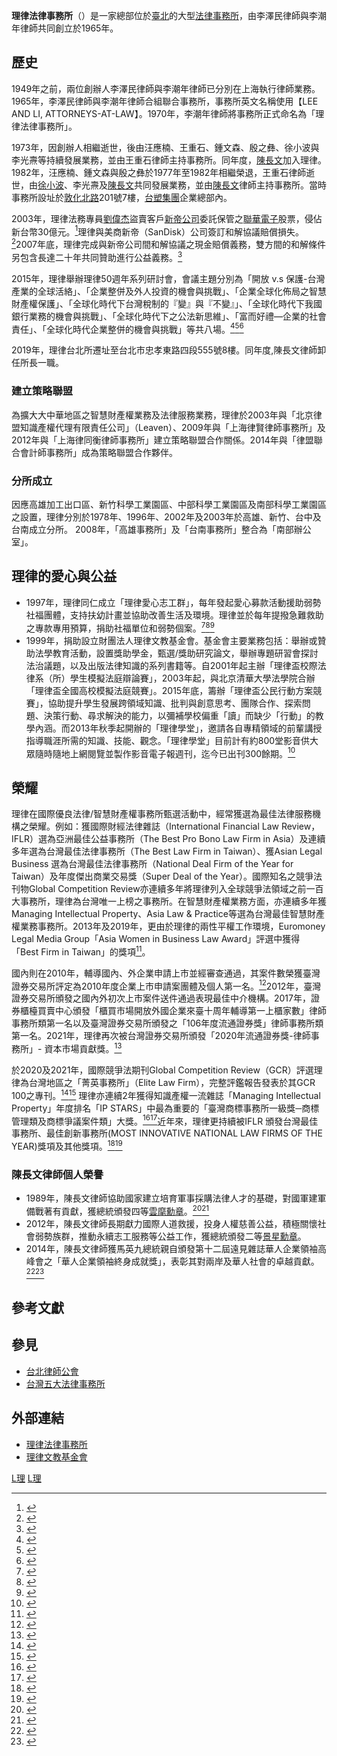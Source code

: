 {{Multiple issues|
{{advert|time=2020-08-19T14:11:44+00:00}}
{{primarysources|time=2020-05-12T13:01:04+00:00}}
{{refimprove|time=2020-05-09T05:19:14+00:00}}
{{trivia|time=2020-05-09T05:19:14+00:00}}
{{COI|time=2021-12-20T10:27:31+00:00}}
}}
{{Infobox law firm
| name            =理律法律事務所<br>Lee and Li, Attorneys-at-Law
| logo            =
| headquarters    ={{ROC-TW}}<br/>臺北市信義區忠孝東路4段555號8樓（聯合大於大樓）
| num_offices     = 3
| num_attorneys   = 190+
| num_employees   =   850+ (2021年)
| practice_areas  =    全方位法律服務
| key_people      =   陳長文（資深合夥人）<br>李念祖（所長）<br>李家慶（執行長）
| revenue         =   <!-- amount (year) -->
| date_founded    = 1965年
| founder         = 李澤民<br>李潮年
| slogan          =  關懷、服務、卓越
| homepage        ={{URL|http://www.leeandli.com/}}
| dissolved       =   <!-- Date/Reason the company dissolved, e.g., merger or bankruptcy -->
}}

'''理律法律事務所'''（{{lang-en|Lee and Li, Attorneys-at-Law}}）是一家總部位於[[臺北市|臺北]]的大型[[法律事務所|法律事務所]]，由李澤民律師與李潮年律師共同創立於1965年。

== 歷史 ==

1949年之前，兩位創辦人李澤民律師與李潮年律師已分別在上海執行律師業務。1965年，李澤民律師與李潮年律師合組聯合事務所，事務所英文名稱使用【LEE AND LI, ATTORNEYS-AT-LAW】。1970年，李潮年律師將事務所正式命名為「理律法律事務所」。

1973年，因創辦人相繼逝世，後由汪應楠、王重石、鍾文森、殷之彝、徐小波與李光燾等持續發展業務，並由王重石律師主持事務所。同年度，[[陳長文|陳長文]]加入理律。1982年，汪應楠、鍾文森與殷之彝於1977年至1982年相繼榮退，王重石律師逝世，由[[徐小波|徐小波]]、李光燾及[[陳長文|陳長文]]共同發展業務，並由[[陳長文|陳長文]]律師主持事務所。當時事務所設址於[[敦化北路|敦化北路]]201號7樓，[[台塑集團|台塑集團]]企業總部內。

2003年，理律法務專員[[劉偉杰|劉偉杰]]盜賣客戶[[新帝公司|新帝公司]]委託保管之[[聯華電子|聯華電子]]股票，侵佔新台幣30億元。<ref>{{Cite news|url=http://www.cw.com.tw/article/article.action?id=5041675|title=缺乏內稽，讓理律賠了三十億|newspaper=天下雜誌第286期|last=官振萱|date=2012-07-06|accessdate=2020-08-02|archive-date=2017-03-05|archive-url=https://web.archive.org/web/20170305001521/http://www.cw.com.tw/article/article.action?id=5041675|dead-url=no}}</ref>理律與美商新帝（SanDisk）公司簽訂和解協議賠償損失。<ref>{{cite news |author1=工商時報 |title=歷創的理律，美麗的珍珠 |url=https://udndata.com/ndapp/Story?no=1&page=1&udndbid=udndata&SearchString=vvqz0Kq6snqr3yuz%2BKdPPcFwpliz%2BHy4Z8DZpOmz%2BHzBcKZYsd%2Bz%2BHxVcGFwZXI%3D&sharepage=20&select=1&kind=2&article_date=2003-11-17&news_id=2220013 |accessdate=2021-08-02 |work=工商時報 |date=2003-11-17 |archive-date=2021-08-02 |archive-url=https://web.archive.org/web/20210802070526/https://udndata.com/ndapp/Story?no=1&page=1&udndbid=udndata&SearchString=vvqz0Kq6snqr3yuz%2BKdPPcFwpliz%2BHy4Z8DZpOmz%2BHzBcKZYsd%2Bz%2BHxVcGFwZXI%3D&sharepage=20&select=1&kind=2&article_date=2003-11-17&news_id=2220013 |dead-url=no }}</ref>2007年底，理律完成與新帝公司間和解協議之現金賠償義務，雙方間的和解條件另包含長達二十年共同贊助進行公益義務。<ref>{{cite web |author1=陳長文 |title=【專訪】理律5年 還清30億 陳長文拿積蓄還債 |url=https://cvchen.com/2008/07/28/%E3%80%90%E5%B0%88%E8%A8%AA%E3%80%91%E7%90%86%E5%BE%8B5%E5%B9%B4-%E9%82%84%E6%B8%8530%E5%84%84-%E9%99%B3%E9%95%B7%E6%96%87%E6%8B%BF%E7%A9%8D%E8%93%84%E9%82%84%E5%82%B5/ |website=愛與正義 |accessdate=2020-09-16 |archivedate=2020-09-16 |location=台灣 |archive-url=https://web.archive.org/web/20200916183013/https://cvchen.com/2008/07/28/%E3%80%90%E5%B0%88%E8%A8%AA%E3%80%91%E7%90%86%E5%BE%8B5%E5%B9%B4-%E9%82%84%E6%B8%8530%E5%84%84-%E9%99%B3%E9%95%B7%E6%96%87%E6%8B%BF%E7%A9%8D%E8%93%84%E9%82%84%E5%82%B5/ |dead-url=no }}</ref>

2015年，理律舉辦理律50週年系列研討會，會議主題分別為「開放 v.s 保護-台灣產業的全球活絡」、「企業整併及外人投資的機會與挑戰」、「企業全球化佈局之智慧財產權保護」、「全球化時代下台灣稅制的『變』與『不變』」、「全球化時代下我國銀行業務的機會與挑戰」、「全球化時代下之公法新思維」、「富而好禮—企業的社會責任」、「全球化時代企業整併的機會與挑戰」等共八場。<ref>{{cite news |author1=蔡淑芬 |title=理律50周年 蕭萬長：唯有開放，才會進步 |url=https://www.chinatimes.com/newspapers/20150907000139-260208?chdtv |accessdate=2020-09-04 |work=工商時報 |date=2015-09-07}}</ref><ref>{{cite news |author1=趙曉慧 |title=張忠謀：台灣一定要加入TPP 但機會很小 還沒準備好自由化 |url=https://news.cnyes.com/news/id/152908?exp=a |accessdate=2020-09-04 |agency=鉅亨網 |date=2015-09-04}}</ref><ref>{{cite news |author1=陳碧芬 |title=高希均：「政治正確」殺了台灣！ |url=https://www.chinatimes.com/realtimenews/20150904003146-260407?chdtv |accessdate=2020-09-04 |work=工商 |date=2015-09-04}}</ref>

2019年，理律台北所遷址至台北市忠孝東路四段555號8樓。同年度,陳長文律師卸任所長一職。 

=== 建立策略聯盟 ===
為擴大大中華地區之智慧財產權業務及法律服務業務，理律於2003年與「北京律盟知識產權代理有限責任公司」（Leaven）、2009年與「上海律賢律師事務所」及2012年與「上海律同衡律師事務所」建立策略聯盟合作關係。2014年與「律盟聯合會計師事務所」成為策略聯盟合作夥伴。

=== 分所成立 ===
因應高雄加工出口區、新竹科學工業園區、中部科學工業園區及南部科學工業園區之設置，理律分別於1978年、1996年、2002年及2003年於高雄、新竹、台中及台南成立分所。 2008年，「高雄事務所」及「台南事務所」整合為「南部辦公室」。

==理律的愛心與公益==
*1997年，理律同仁成立「理律愛心志工群」，每年發起愛心募款活動援助弱勢社福團體，支持扶幼計畫並協助改善生活及環境。理律並於每年提撥急難救助之專款專用預算，捐助社福單位和弱勢個案。<ref>{{cite web |author1=財團法人天主教華光社會福利基金會 |title=財團法人天主教華光社會福利基金會 |url=https://www.facebook.com/1572839206093885/posts/3061592587218532/ |accessdate=2020-09-04 |archivedate=2020-03-05}}</ref><ref>{{cite web |author1=台灣數位有聲書推展學會 |title=民間公益合作 |url=http://www.tdtb.org/information_1_view.aspx?tid=20190507170748 |website=台灣數位有聲書推展學會 |accessdate=2020-09-04 |quote=第 44 期}}</ref><ref>{{cite web |author1=財團法人瑪利亞社會福利基金會 |title=感謝理律法律事務所 贈旋風烤爐支持烘培庇護就業 |url=https://www.maria.org.tw/index.php?incfn=cms/viewmain.php&ID=979&wkmode=1 |website=財團法人瑪利亞社會福利基金會 |accessdate=2020-09-04 |archivedate=2018-04-17}}</ref>
*1999年，捐助設立財團法人理律文教基金會。基金會主要業務包括：舉辦或贊助法學教育活動，設置獎助學金，甄選/獎助研究論文，舉辦專題研習會探討法治議題，以及出版法律知識的系列書籍等。自2001年起主辦「理律盃校際法律系（所）學生模擬法庭辯論賽」，2003年起，與北京清華大學法學院合辦「理律盃全國高校模擬法庭競賽」。2015年底，籌辦「理律盃公民行動方案競賽」，協助提升學生發展跨領域知識、批判與創意思考、團隊合作、探索問題、決策行動、尋求解決的能力，以彌補學校偏重「讀」而缺少「行動」的教學內涵。而2013年秋季起開辦的「理律學堂」，邀請各自專精領域的前輩講授指導職涯所需的知識、技能、觀念。「理律學堂」目前計有約800堂影音供大眾隨時隨地上網閱覽並製作影音電子報週刊，迄今已出刊300餘期。<ref>{{cite web |title=關於基金會 |url=https://www.leeandli.org.tw/about.html |website=財團法人理律文教基金會 |accessdate=2021-09-01 |archive-date=2021-09-01 |archive-url=https://web.archive.org/web/20210901072054/https://www.leeandli.org.tw/about.html |dead-url=no }}</ref>

== 榮耀 ==
理律在國際優良法律/智慧財產權事務所甄選活動中，經常獲選為最佳法律服務機構之榮耀。例如：獲國際財經法律雜誌（International Financial Law Review，IFLR）選為亞洲最佳公益事務所（The Best Pro Bono Law Firm in Asia）及連續多年選為台灣最佳法律事務所（The Best Law Firm in Taiwan）、獲Asian Legal Business 選為台灣最佳法律事務所（National Deal Firm of the Year for Taiwan）及年度傑出商業交易獎（Super Deal of the Year）。國際知名之競爭法刊物Global Competition Review亦連續多年將理律列入全球競爭法領域之前一百大事務所，理律為台灣唯一上榜之事務所。在智慧財產權業務方面，亦連續多年獲Managing Intellectual Property、Asia Law & Practice等選為台灣最佳智慧財產權業務事務所。2013年及2019年，更由於理律的兩性平權工作環境，Euromoney Legal Media Group「Asia Women in Business Law Award」評選中獲得「Best Firm in Taiwan」的獎項<ref>{{cite web |author1=IFLR Correspondent |title=Euromoney Legal Media Group Asia Wmen in Business Law Awards 2019: shortlist announced |url=https://www.iflr.com/article/b1lmxbtfgr6scd/euromoney-legal-media-group-asia-women-in-business-law-awards-2019-shortlist-announced |website=IFLR |accessdate=2020-09-10 |archivedate=2020-10-22 |language=en |archive-url=https://web.archive.org/web/20201022174009/https://www.iflr.com/article/b1lmxbtfgr6scd/euromoney-legal-media-group-asia-women-in-business-law-awards-2019-shortlist-announced |dead-url=no }}</ref>。

國內則在2010年，輔導國內、外企業申請上市並經審查通過，其案件數榮獲臺灣證券交易所評定為2010年度企業上市申請案團體及個人第一名。<ref>{{cite web |title=證交所舉辦「2010年證券承銷商、會計師暨律師頒獎典禮」 |url=https://www.twse.com.tw/zh/news/newsDetail/?id=7074 |website=台灣證券交易所 |accessdate=2020-09-16 |archivedate=2020-09-16 |location=台灣 |archive-url=https://web.archive.org/web/20200916224041/https://www.twse.com.tw/zh/news/newsDetail/?id=7074 |dead-url=no }}</ref>2012年，臺灣證券交易所頒發之國內外初次上市案件送件通過表現最佳中介機構。2017年，證券櫃檯買賣中心頒發「櫃買市場開放外國企業來臺十周年輔導第一上櫃家數」律師事務所類第一名以及臺灣證券交易所頒發之「106年度流通證券獎」律師事務所類第一名。2021年，理律再次被台灣證券交易所頒發「2020年流通證券獎-律師事務所」- 資本市場貢獻獎。<ref>{{cite web |title=證交所為表彰 證券承銷商、會計師事務所及律師事務所 等中介機構 對資 本市場之貢獻，頒發獎牌 予獲獎 之中介機構。 |url=https://www.twse.com.tw/zh/news/newsDetail/ff8080817698e3d401773c2486530197 |website=臺灣證券交易所股份有限公司 |accessdate=2021-07-30 |ref=證交所新聞 |archivedate=2021-07-30 |language=中文 |archive-url=https://web.archive.org/web/20210730035121/https://www.twse.com.tw/zh/news/newsDetail/ff8080817698e3d401773c2486530197 |dead-url=no }}</ref>

於2020及2021年，國際競爭法期刊Global Competition Review（GCR）評選理律為台灣地區之「菁英事務所」（Elite Law Firm），完整評鑑報告發表於其GCR 100之專刊。<ref>{{cite web |title=GCR 100 - 20th Edition Taiwan |url=https://globalcompetitionreview.com/benchmarking/gcr-100-20th-edition/1212521/taiwan |website=Law Business Research |accessdate=2020-05-21}}</ref><ref>{{cite web |title=GCR100 2021 Taiwan |url=https://globalcompetitionreview.com/survey/gcr-100/21st-edition/article/taiwan |website=Law Business Research |accessdate=2021-07-30 |archivedate=2021-07-30 |language=en |archive-url=https://web.archive.org/web/20210730102245/https://globalcompetitionreview.com/survey/gcr-100/21st-edition/article/taiwan |dead-url=no }}</ref>
理律亦連續2年獲得知識產權一流雜誌「Managing Intellectual Property」年度排名「IP STARS」中最為重要的「臺灣商標事務所一級獎─商標管理類及商標爭議案件類」大獎。<ref>{{cite web |title=理律再次獲得知識產權一流雜誌「Managing Intellectual Property」年度排名「IP STARS」中最為重要的「臺灣商標事務所一級獎─商標管理類及商標爭議案件類」大獎 |url=https://www.ipstars.com/Jurisdiction/Taiwan/Rankings/8537#rankings |website=IP Stars |accessdate=2020-06-09 |archive-date=2021-01-23 |archive-url=https://web.archive.org/web/20210123130237/https://www.ipstars.com/Jurisdiction/Taiwan/Rankings/8537#rankings |dead-url=no }}</ref><ref>{{cite web |title=IP Stars 2021 |url=https://www.ipstars.com/Firm/Lee-and-Li-Attorneys-at-Law-Taiwan/Profile/102268#rankings |website=Euromoney Institutional Investor |accessdate=2021-07-30 |language=en |archive-date=2021-07-30 |archive-url=https://web.archive.org/web/20210730035129/https://www.ipstars.com/Firm/Lee-and-Li-Attorneys-at-Law-Taiwan/Profile/102268#rankings |dead-url=no }}</ref>近年來，理律更持續被IFLR 頒發台灣最佳事務所、最佳創新事務所(MOST INNOVATIVE NATIONAL LAW FIRMS OF THE YEAR)獎項及其他獎項。<ref>{{cite web |title=理律榮獲2020年度由IFLR 頒發MOST INNOVATIVE NATIONAL LAW FIRMS OF THE YEAR獎項及其他獎項 |url=https://www.iflr.com/Article/3931534/IFLR-Asia-Pacific-Awards-2020-winners-announced.html |website=IFLR Asia-Pacific Awards 2020:  winners announdced |accessdate=2020-06-09 |archive-date=2020-06-09 |archive-url=https://web.archive.org/web/20200609030822/https://www.iflr.com/Article/3931534/IFLR-Asia-Pacific-Awards-2020-winners-announced.html |dead-url=no }}</ref><ref>{{cite web |title=理律榮獲IFLR Asia-Pacific Awards 2021三大獎項 |url=https://www.iflr.com/article/b1r3m3zv1tf44x/iflr-asia-pacific-awards-2021-winners-announced |website=IFLR |accessdate=2021-07-30 |ref=IFLR Asia-Pacific Awards 2021: winners announced |language=en |archive-date=2021-10-22 |archive-url=https://web.archive.org/web/20211022163614/https://www.iflr.com/article/b1r3m3zv1tf44x/iflr-asia-pacific-awards-2021-winners-announced |dead-url=no }}</ref>

=== 陳長文律師個人榮譽 ===
*1989年，陳長文律師協助國家建立培育軍事採購法律人才的基礎，對國軍建軍備戰著有貢獻，獲總統頒發四等[[雲麾勳章|雲麾勳章]]。<ref>{{cite book |author1=郝柏村 |editor=王力行,吳佩穎,賴仕豪 |title=Hao Bocun hui yi lu |date=2019-08-08|location=Taibei Shi |isbn=9864796763 |pages=612頁 |edition=Di yi ban |accessdate=2020-09-03}}</ref><ref>{{cite book |title=中華民國九十一年監察院糾正案彙編(一) |date=2003/09 |publisher=中華民國政府出版品 |location=台灣台北 |isbn=9570148365 |page=667 |accessdate=2020-09-03}}</ref>
*2012年，陳長文律師長期獻力國際人道救援，投身人權慈善公益，積極關懷社會弱勢族群，推動永續志工服務等公益工作，獲總統頒發二等[[景星勳章|景星勳章]]。
*2014年，陳長文律師獲馬英九總統親自頒發第十二屆遠見雜誌華人企業領袖高峰會之「華人企業領袖終身成就獎」，表彰其對兩岸及華人社會的卓越貢獻。<ref>{{cite news |author1=Central News Agency |title=獲終身成就獎 陳長文哽咽獻父 |url=https://www.taiwannews.com.tw/ch/news/2605206 |accessdate=2020-09-04 |agency=Taiwan News |date=2014-10-29}}</ref><ref>{{cite news |author1=中央社 |title=台陸港政治 陳長文提3心建議 |url=https://www.chinatimes.com/realtimenews/20141029003661-260405?chdtv |accessdate=2020-09-04 |agency=中央社 |date=2014-10-29}}</ref>

== 參考文獻 ==
{{reflist}}

==參見==
*[[台北律師公會|台北律師公會]]
*[[台灣五大法律事務所|台灣五大法律事務所]]

==外部連結==
*[http://www.leeandli.com 理律法律事務所] {{Wayback|url=http://www.leeandli.com/ |date=20200820023604 }}{{zh-tw}}{{zh-cn}}{{ja}}{{en}}
*[http://www.leeandli.org.tw 理律文教基金會] {{Wayback|url=http://www.leeandli.org.tw/ |date=20201201180725 }}


[[Category:台灣律師事務所|L理]]
[[Category:1965年開業律師事務所|L理]]